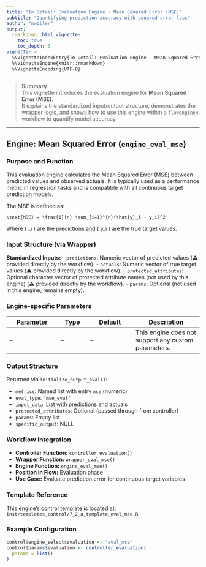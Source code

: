 ```yaml
---
title: "In Detail: Evaluation Engine - Mean Squared Error (MSE)"
subtitle: "Quantifying prediction accuracy with squared error loss"
author: "mwiller"
output:
  rmarkdown::html_vignette:
    toc: true
    toc_depth: 3
vignette: >
  %\VignetteIndexEntry{In Detail: Evaluation Engine - Mean Squared Error (MSE)}
  %\VignetteEngine{knitr::rmarkdown}
  %\VignetteEncoding{UTF-8}
---
```


> **Summary**  
> This vignette introduces the evaluation engine for **Mean Squared Error (MSE)**.  
> It explains the standardized input/output structure, demonstrates the wrapper logic, and shows how to use this engine within a `flowengineR` workflow to quantify model accuracy.

---

## Engine: Mean Squared Error (`engine_eval_mse`)

### Purpose and Function
This evaluation engine calculates the Mean Squared Error (MSE) between predicted values and observed actuals. It is typically used as a performance metric in regression tasks and is compatible with all continuous target prediction models.

The MSE is defined as:

```math
\text{MSE} = \frac{1}{n} \sum_{i=1}^{n}(\hat{y}_i - y_i)^2
```

Where \( \hat{y}_i \) are the predictions and \( y_i \) are the true target values.

### Input Structure (via Wrapper)

**Standardized Inputs:**
- `predictions`: Numeric vector of predicted values (⚠️ provided directly by the workflow).
- `actuals`: Numeric vector of true target values (⚠️ provided directly by the workflow).
- `protected_attributes`: Optional character vector of protected attribute names (not used by this engine) (⚠️ provided directly by the workflow).
- `params`: Optional (not used in this engine, remains empty).

### Engine-specific Parameters

| Parameter | Type | Default | Description |
|----------|------|---------|-------------|
| –        | –    | –       | This engine does not support any custom parameters. |

### Output Structure

Returned via `initialize_output_eval()`:

- `metrics`: Named list with entry `mse` (numeric)
- `eval_type`: `"mse_eval"`
- `input_data`: List with predictions and actuals
- `protected_attributes`: Optional (passed through from controller)
- `params`: Empty list
- `specific_output`: NULL

### Workflow Integration

- **Controller Function:** `controller_evaluation()`
- **Wrapper Function:** `wrapper_eval_mse()`
- **Engine Function:** `engine_eval_mse()`
- **Position in Flow:** Evaluation phase
- **Use Case:** Evaluate prediction error for continuous target variables

### Template Reference

This engine's control template is located at:  
`inst/templates_control/7_2_a_template_eval_mse.R`

### Example Configuration
```r
control$engine_select$evaluation <- "eval_mse"
control$params$evaluation <- controller_evaluation(
  params = list()
)
```
